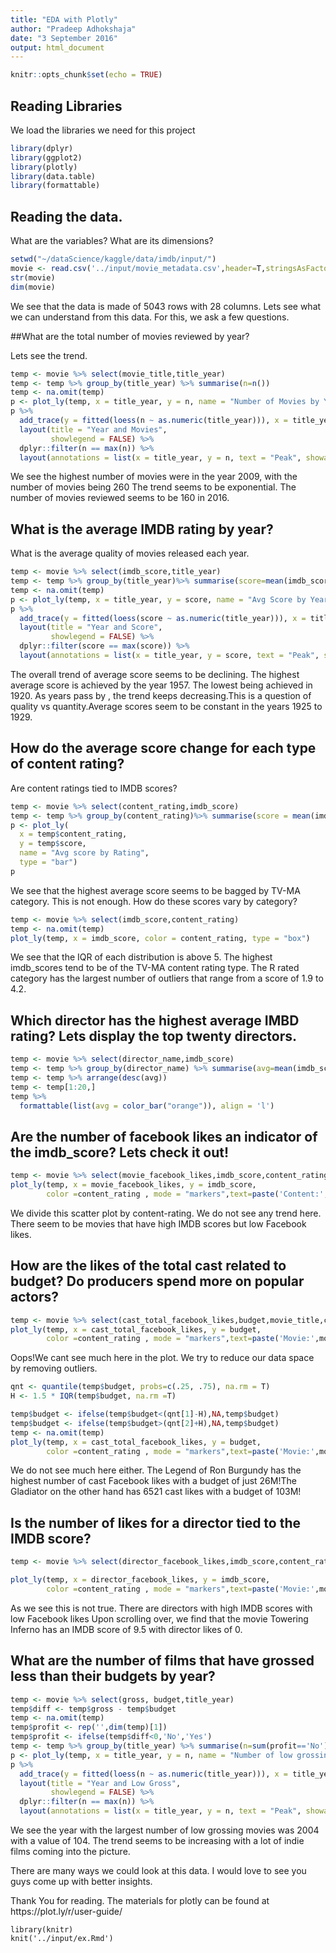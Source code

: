 ```yaml
---
title: "EDA with Plotly"
author: "Pradeep Adhokshaja"
date: "3 September 2016"
output: html_document
---
```


```r
knitr::opts_chunk$set(echo = TRUE)
```

## Reading Libraries

We load the libraries we need for this project


```r
library(dplyr)
library(ggplot2)
library(plotly)
library(data.table)
library(formattable)
```

## Reading the data.

What are the variables? What are its dimensions?

```r
setwd("~/dataScience/kaggle/data/imdb/input/")
movie <- read.csv('../input/movie_metadata.csv',header=T,stringsAsFactors = F)
str(movie)
dim(movie)

```

We see that the data is made of 5043 rows with 28 columns. Lets see what we can understand from
this data. For this, we ask a few questions.

##What are the total number of movies reviewed by year?

Lets see the trend.

```r
temp <- movie %>% select(movie_title,title_year)
temp <- temp %>% group_by(title_year) %>% summarise(n=n())
temp <- na.omit(temp)
p <- plot_ly(temp, x = title_year, y = n, name = "Number of Movies by Year")
p %>%
  add_trace(y = fitted(loess(n ~ as.numeric(title_year))), x = title_year) %>%
  layout(title = "Year and Movies",
         showlegend = FALSE) %>%
  dplyr::filter(n == max(n)) %>%
  layout(annotations = list(x = title_year, y = n, text = "Peak", showarrow = T))
```

We see the highest number of movies were in the year 2009, with the number of movies being 260
The trend seems to be exponential. The number of movies reviewed seems to be 160 in 2016.

## What is the average IMDB rating by year?

What is the average quality of movies released each year.

```r
temp <- movie %>% select(imdb_score,title_year)
temp <- temp %>% group_by(title_year)%>% summarise(score=mean(imdb_score))
temp <- na.omit(temp)
p <- plot_ly(temp, x = title_year, y = score, name = "Avg Score by Year")
p %>%
  add_trace(y = fitted(loess(score ~ as.numeric(title_year))), x = title_year) %>%
  layout(title = "Year and Score",
         showlegend = FALSE) %>%
  dplyr::filter(score == max(score)) %>%
  layout(annotations = list(x = title_year, y = score, text = "Peak", showarrow = T))

```

The overall trend of average score seems to be declining. The highest average score is achieved
by the year 1957. The lowest being achieved in 1920. As years pass by , the trend keeps decreasing.This is a question of quality vs quantity.Average scores seem to be constant in the years 1925 to 1929.

## How do the average score change for each type of content rating?

Are content ratings tied to IMDB scores?

```r
temp <- movie %>% select(content_rating,imdb_score)
temp <- temp %>% group_by(content_rating)%>% summarise(score = mean(imdb_score))
p <- plot_ly(
  x = temp$content_rating,
  y = temp$score,
  name = "Avg score by Rating",
  type = "bar")
p
```

We see that the highest average score seems to be bagged by TV-MA category. This is not
enough. How do these scores vary by category?

```r
temp <- movie %>% select(imdb_score,content_rating)
temp <- na.omit(temp)
plot_ly(temp, x = imdb_score, color = content_rating, type = "box")
```

We see that the IQR of each distribution is above 5. The highest imdb_scores tend to be of 
the TV-MA content rating type. The R rated category has the largest number of outliers that range from a score of 1.9 to 4.2.

## Which director has the highest average IMBD rating? Lets display the top twenty directors.

```r
temp <- movie %>% select(director_name,imdb_score)
temp <- temp %>% group_by(director_name) %>% summarise(avg=mean(imdb_score))
temp <- temp %>% arrange(desc(avg))
temp <- temp[1:20,]
temp %>%
  formattable(list(avg = color_bar("orange")), align = 'l')
```

## Are the number of facebook likes an indicator of the imdb_score? Lets check it out!

```r
temp <- movie %>% select(movie_facebook_likes,imdb_score,content_rating)
plot_ly(temp, x = movie_facebook_likes, y = imdb_score,
        color =content_rating , mode = "markers",text=paste('Content:',content_rating))
```
 
We divide this scatter plot by content-rating. We do not see any trend here. There seem to 
be movies that have high IMDB scores but low Facebook likes.

## How are the likes of the total cast related to budget? Do producers spend more on popular  actors?

```r
temp <- movie %>% select(cast_total_facebook_likes,budget,movie_title,content_rating)
plot_ly(temp, x = cast_total_facebook_likes, y = budget,
        color =content_rating , mode = "markers",text=paste('Movie:',movie_title))
```

Oops!We cant see much here in the plot. We try to reduce our data space by removing outliers.

```r
qnt <- quantile(temp$budget, probs=c(.25, .75), na.rm = T)
H <- 1.5 * IQR(temp$budget, na.rm =T)

temp$budget <- ifelse(temp$budget<(qnt[1]-H),NA,temp$budget)
temp$budget <- ifelse(temp$budget>(qnt[2]+H),NA,temp$budget)
temp <- na.omit(temp)
plot_ly(temp, x = cast_total_facebook_likes, y = budget,
        color =content_rating , mode = "markers",text=paste('Movie:',movie_title))
```

We do not see much here either. The Legend of Ron Burgundy has the highest number of cast
Facebook likes with a budget of just 26M!The Gladiator on the other hand has 6521 cast likes with a budget of 103M!

## Is the number of likes for a director tied to the IMDB score?

```r
temp <- movie %>% select(director_facebook_likes,imdb_score,content_rating,movie_title)

plot_ly(temp, x = director_facebook_likes, y = imdb_score,
        color =content_rating , mode = "markers",text=paste('Movie:',movie_title))
```

As we  see this is not true. There are directors with high IMDB scores with low Facebook likes
Upon scrolling over, we find that the movie Towering Inferno has an IMDB score of 9.5 with
director likes of 0. 

## What are the number of films that have grossed less than their budgets by year?

```r
temp <- movie %>% select(gross, budget,title_year)
temp$diff <- temp$gross - temp$budget
temp <- na.omit(temp)
temp$profit <- rep('',dim(temp)[1])
temp$profit <- ifelse(temp$diff<0,'No','Yes')
temp <- temp %>% group_by(title_year) %>% summarise(n=sum(profit=='No'))
p <- plot_ly(temp, x = title_year, y = n, name = "Number of low grossing movies by Year")
p %>%
  add_trace(y = fitted(loess(n ~ as.numeric(title_year))), x = title_year) %>%
  layout(title = "Year and Low Gross",
         showlegend = FALSE) %>%
  dplyr::filter(n == max(n)) %>%
  layout(annotations = list(x = title_year, y = n, text = "Peak", showarrow = T))
```

We see the year with the largest number of low grossing movies was 2004 with a value of 104.
The trend seems to be increasing with a lot of indie films coming into the picture.

There are many ways we could look at this data. I would love to see you guys come up with
better insights.

Thank You for reading. The materials for plotly can be found at https://plot.ly/r/user-guide/

```
library(knitr)
knit('../input/ex.Rmd')
```
